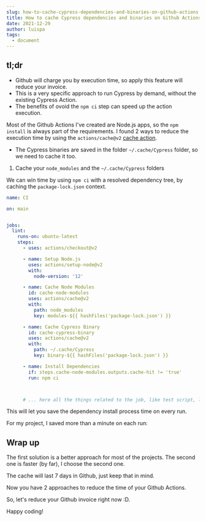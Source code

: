 ```yaml
---
slug: how-to-cache-cypress-dependencies-and-binaries-on-github-actions
title: How to cache Cypress dependencies and binaries on Github Actions
date: 2021-12-29
author: luispa
tags:
  - document
---
```

## tl;dr
- Github will charge you by execution time, so apply this feature will reduce your invoice.
- This is a very specific approach to run Cypress by demand, without the existing Cypress Action.
- The benefits of ovoid the `npm ci` step can speed up the action execution.

Most of the Github Actions I've created are Node.js apps, so the `npm install` is always part of the requirements. I found 2 ways to reduce the execution time by using the `actions/cache@v2` [cache action](https://github.com/actions/cache/). 
- The Cypress binaries are saved in the folder `~/.cache/Cypress` folder, so we need to cache it too.



1. Cache your `node_modules` and the `~/.cache/Cypress` folders

We can win time by using `npm ci` with a resolved dependency tree, by caching the `package-lock.json` context.






```yaml
name: CI

on: main


jobs:
  lint:
    runs-on: ubuntu-latest
    steps:
      - uses: actions/checkout@v2

      - name: Setup Node.js
        uses: actions/setup-node@v2
        with:
          node-version: '12'

      - name: Cache Node Modules
        id: cache-node-modules
        uses: actions/cache@v2
        with:
          path: node_modules
          key: modules-${{ hashFiles('package-lock.json') }}

      - name: Cache Cypress Binary
        id: cache-cypress-binary
        uses: actions/cache@v2
        with:
          path: ~/.cache/Cypress
          key: binary-${{ hashFiles('package-lock.json') }}

      - name: Install Dependencies
        if: steps.cache-node-modules.outputs.cache-hit != 'true'
        run: npm ci



      # ... here all the things related to the job, like test script, lint or deploy
```

This will let you save the dependency install process time on every run.

For my project, I saved more than a minute on each run:





## Wrap up

The first solution is a better approach for most of the projects. The second one is faster (by far), I choose the second one. 

The cache will last 7 days in Github, just keep that in mind.

Now you have 2 approaches to reduce the time of your Github Actions.

So, let's reduce your Github invoice right now :D.

Happy coding!